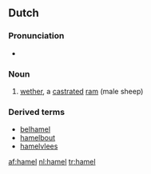 ==Dutch==

===Pronunciation===
* {{audio|nl-hamel.ogg|hamel}}

===Noun===
{{nl-noun|m|hamels|hameltje}}

# [[wether]], a [[castrate]]d [[ram]] (male sheep)

===Derived terms===
* [[belhamel]] {{m}}
* [[hamelbout]]
* [[hamelvlees]] {{n}}

[[af:hamel]]
[[nl:hamel]]
[[tr:hamel]]